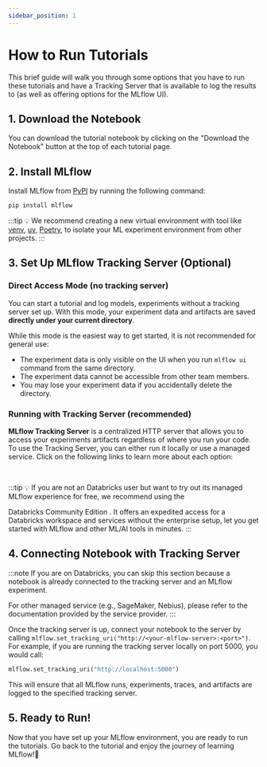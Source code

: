 ```yaml
---
sidebar_position: 1
---
```


# How to Run Tutorials

This brief guide will walk you through some options that you have to run these tutorials and have a Tracking Server that is available to log the results to (as well 
as offering options for the MLflow UI).

## 1. Download the Notebook

You can download the tutorial notebook by clicking on the "Download the Notebook" button at the top of each tutorial page.

## 2. Install MLflow

Install MLflow from [PyPI](https://pypi.org/project/mlflow/) by running the following command:

```bash
pip install mlflow
```

:::tip
💡 We recommend creating a new virtual environment with tool like [venv](https://docs.python.org/3/library/venv.html), [uv](https://docs.astral.sh/uv/pip/environments/), [Poetry](https://python-poetry.org/docs/managing-environments/), to isolate your ML experiment environment from other projects.
:::

## 3. Set Up MLflow Tracking Server (Optional)

### Direct Access Mode (no tracking server)

You can start a tutorial and log models, experiments without a tracking server set up. With this mode, your experiment data and artifacts are saved **directly under your current directory**.

While this mode is the easiest way to get started, it is not recommended for general use:

* The experiment data is only visible on the UI when you run `mlflow ui` command from the same directory.
* The experiment data cannot be accessible from other team members.
* You may lose your experiment data if you accidentally delete the directory.


### Running with Tracking Server (recommended)

**MLflow Tracking Server** is a centralized HTTP server that allows you to access your experiments artifacts regardless of where you run your code. To use the Tracking Server, you can either run it locally or use a managed service. Click on the following links to learn more about each option:

<Platform />

<br />

:::tip
💡 If you are not an Databricks user but want to try out its managed MLflow experience for free, we recommend using the 
<Link to="/community-edition.html" target="_blank">Databricks Community Edition </Link>. It offers an expedited access for a Databricks workspace and services without the enterprise setup, let you get started with MLflow and other ML/AI tools in minutes.
:::

## 4. Connecting Notebook with Tracking Server

:::note
If you are on Databricks, you can skip this section because a notebook is already connected to the tracking server and an MLflow experiment.

For other managed service (e.g., SageMaker, Nebius), please refer to the documentation provided by the service provider.
:::

Once the tracking server is up, connect your notebook to the server by calling `mlflow.set_tracking_uri("http://<your-mlflow-server>:<port>")`. For example, if you are running the tracking server locally on port 5000, you would call:

```python
mlflow.set_tracking_uri("http://localhost:5000")
```

This will ensure that all MLflow runs, experiments, traces, and artifacts are logged to the specified tracking server.

## 5. Ready to Run!

Now that you have set up your MLflow environment, you are ready to run the tutorials. Go back to the tutorial and enjoy the journey of learning MLflow!🚢
